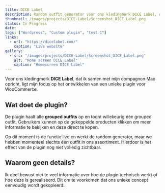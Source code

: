 ```yaml
---
title: DICE Label
description: Random outfit generator voor ons kledingmerk DICE Label, dat ik samen met mijn compagnon Max opricht.
thumbnail: /images/projects/DICE-Label/Screenshot_DICE_Label.png
status: In Progress
date: 
tags: ["Wordpress", "Custom plugin", "test 1"]
links:
  - url: "https://dicelabel.com/"
    caption: "Live website"
gallery:
  - src: "/images/projects/DICE-Label/Screenshot_DICE_Label.png"
    alt: "Home screen DICE Label"
    caption: "Homescreen DICE Label"
---
```


Voor ons kledingmerk **DICE Label**, dat ik samen met mijn compagnon Max opricht, ligt mijn focus op het ontwikkelen van een unieke plugin voor WooCommerce.

## Wat doet de plugin?

De plugin haalt alle **grouped outfits** op en toont willekeurig één grouped outfit. Gebruikers kunnen op de gekoppelde producten klikken om meer informatie te bekijken en deze direct te kopen. 

Op dit moment is de functie live en werkt de random generator, maar we hebben momenteel slechts één outfit in ons assortiment. Hierdoor is het effect van de plugin nog niet volledig zichtbaar.

## Waarom geen details?

Ik deel bewust niet te veel informatie over hoe de plugin technisch werkt of hoe deze is gerealiseerd. Dit om te voorkomen dat ons unieke concept eenvoudig wordt gekopieerd.